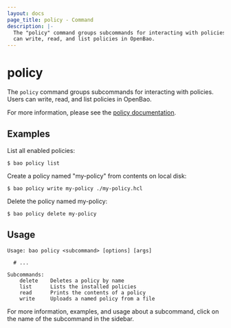 ```yaml
---
layout: docs
page_title: policy - Command
description: |-
  The "policy" command groups subcommands for interacting with policies. Users
  can write, read, and list policies in OpenBao.
---
```


# policy

The `policy` command groups subcommands for interacting with policies. Users can
write, read, and list policies in OpenBao.

For more information, please see the [policy
documentation](/docs/concepts/policies).

## Examples

List all enabled policies:

```shell-session
$ bao policy list
```

Create a policy named "my-policy" from contents on local disk:

```shell-session
$ bao policy write my-policy ./my-policy.hcl
```

Delete the policy named my-policy:

```shell-session
$ bao policy delete my-policy
```

## Usage

```text
Usage: bao policy <subcommand> [options] [args]

  # ...

Subcommands:
    delete    Deletes a policy by name
    list      Lists the installed policies
    read      Prints the contents of a policy
    write     Uploads a named policy from a file
```

For more information, examples, and usage about a subcommand, click on the name
of the subcommand in the sidebar.
